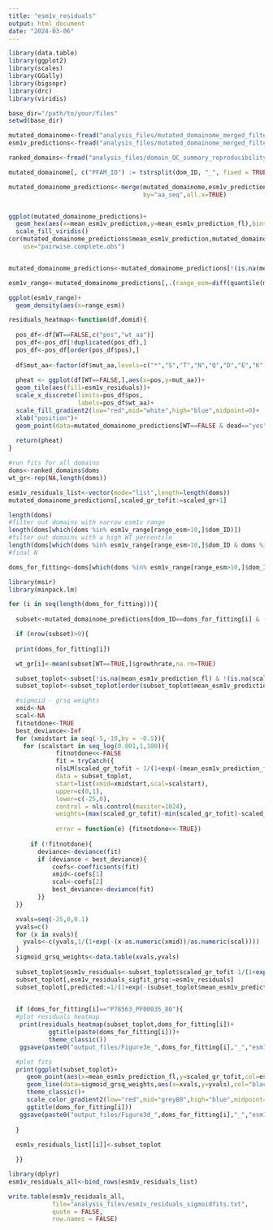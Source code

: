 ```yaml
---
title: "esm1v_residuals"
output: html_document
date: "2024-03-06"
---
```


```r

library(data.table)
library(ggplot2)
library(scales)
library(GGally)
library(bigsnpr)
library(drc)
library(viridis)

base_dir="/path/to/your/files"
setwd(base_dir)

mutated_domainome<-fread("analysis_files/mutated_domainome_merged_filtered.txt")
esm1v_predictions<-fread("analysis_files/mutated_domainome_merged_filtered_all_VEPs_final.txt")[,c("aa_seq","mean_esm1v_prediction_fl","mean_esm1v_prediction")]

ranked_domains<-fread("analysis_files/domain_QC_summary_reproducibility_ranked.txt")

mutated_domainome[, c("PFAM_ID") := tstrsplit(dom_ID, "_", fixed = TRUE)[2]]

mutated_domainome_predictions<-merge(mutated_domainome,esm1v_predictions,
                                     by="aa_seq",all.x=TRUE)


ggplot(mutated_domainome_predictions)+
  geom_hex(aes(x=mean_esm1v_prediction,y=mean_esm1v_prediction_fl),bins=100)+
  scale_fill_viridis()
cor(mutated_domainome_predictions$mean_esm1v_prediction,mutated_domainome_predictions$mean_esm1v_prediction_fl,
    use="pairwise.complete.obs")


mutated_domainome_predictions<-mutated_domainome_predictions[!(is.na(mean_esm1v_prediction_fl) & WT==FALSE),]

esm1v_range<-mutated_domainome_predictions[,.(range_esm=diff(quantile(mean_esm1v_prediction_fl,probs=c(0.025,0.975),na.rm=TRUE))),by="dom_ID"]

ggplot(esm1v_range)+
  geom_density(aes(x=range_esm))

```

```r


residuals_heatmap<-function(df,domid){
  
  pos_df<-df[WT==FALSE,c("pos","wt_aa")]
  pos_df<-pos_df[!duplicated(pos_df),]
  pos_df<-pos_df[order(pos_df$pos),]
  
  df$mut_aa<-factor(df$mut_aa,levels=c("*","S","T","N","Q","D","E","K","R","H","G","P","C","M","A","L","I","V","F","Y","W"))
  
  pheat <- ggplot(df[WT==FALSE,],aes(x=pos,y=mut_aa))+
  geom_tile(aes(fill=esm1v_residuals))+
  scale_x_discrete(limits=pos_df$pos,
                   labels=pos_df$wt_aa)+
  scale_fill_gradient2(low="red",mid="white",high="blue",midpoint=0)+
  xlab("position")+
  geom_point(data=mutated_domainome_predictions[WT==FALSE & dead=="yes" & dom_ID_lib==domid,],aes(x=pos,y=mut_aa),col="black")
  
  return(pheat)
}

```


```r


#run fits for all domains
doms<-ranked_domains$doms
wt_gr<-rep(NA,length(doms))

esm1v_residuals_list<-vector(mode="list",length=length(doms))
mutated_domainome_predictions[,scaled_gr_tofit:=scaled_gr+1]

length(doms)
#filter out domains with narrow esm1v range
length(doms[which(doms %in% esm1v_range[range_esm>10,]$dom_ID)])
#filter out domains with a high WT percentile
length(doms[which(doms %in% esm1v_range[range_esm>10,]$dom_ID & doms %in% ranked_domains[wt_gr_percentile<0.3,]$dom_ID)])
#final N

doms_for_fitting<-doms[which(doms %in% esm1v_range[range_esm>10,]$dom_ID & doms %in% ranked_domains[wt_gr_percentile<0.3,]$dom_ID)]

library(msir)
library(minpack.lm)

for (i in seq(length(doms_for_fitting))){
  
  subset<-mutated_domainome_predictions[dom_ID==doms_for_fitting[i] & (mean_count>9) & STOP==FALSE & PFAM_ID!="rockdoms",]

  if (nrow(subset)>9){
  
  print(doms_for_fitting[i])

  wt_gr[i]<-mean(subset[WT==TRUE,]$growthrate,na.rm=TRUE)

  subset_toplot<-subset[!is.na(mean_esm1v_prediction_fl) & !(is.na(scaled_gr_tofit)),]
  subset_toplot<-subset_toplot[order(subset_toplot$mean_esm1v_prediction_fl),]

  #sigmoid - grsq weights
  xmid<-NA
  scal<-NA
  fitnotdone<-TRUE
  best_deviance<-Inf
  for (xmidstart in seq(-5,-10,by = -0.5)){
    for (scalstart in seq_log(0.001,1,100)){
             fitnotdone<<-FALSE
             fit = tryCatch({
             nlsLM(scaled_gr_tofit ~ 1/(1+exp(-(mean_esm1v_prediction_fl-xmid)/scal)),
             data = subset_toplot,
             start=list(xmid=xmidstart,scal=scalstart),
             upper=c(0,1),
             lower=c(-25,0),
             control = nls.control(maxiter=1024),
             weights=(max(scaled_gr_tofit)-min(scaled_gr_tofit)-scaled_gr_tofit)**2)},
 
             error = function(e) {fitnotdone<<-TRUE})
             
      if (!fitnotdone){
        deviance<-deviance(fit)
        if (deviance < best_deviance){
            coefs<-coefficients(fit)
            xmid<-coefs[1]
            scal<-coefs[2]
            best_deviance<-deviance(fit)
        }}
  }}

  xvals=seq(-25,0,0.1)
  yvals=c()
  for (x in xvals){
    yvals<-c(yvals,1/(1+exp(-(x-as.numeric(xmid))/as.numeric(scal))))
  }
  sigmoid_grsq_weights<-data.table(xvals,yvals)
  
  subset_toplot$esm1v_residuals<-subset_toplot$scaled_gr_tofit-1/(1+exp(-(subset_toplot$mean_esm1v_prediction_fl-xmid)/scal))
  subset_toplot[,esm1v_residuals_sigfit_grsq:=esm1v_residuals]
  subset_toplot[,predicted:=1/(1+exp(-(subset_toplot$mean_esm1v_prediction_fl-xmid)/scal))]

  
  if (doms_for_fitting[i]=="P78563_PF00035_80"){
  #plot residuals heatmap
   print(residuals_heatmap(subset_toplot,doms_for_fitting[i])+
           ggtitle(paste(doms_for_fitting[i]))+
           theme_classic())
   ggsave(paste0("output_files/Figure3e_",doms_for_fitting[i],"_","esm1vres_heatmap.pdf",collapse=""))

  #plot fits
  print(ggplot(subset_toplot)+
     geom_point(aes(x=mean_esm1v_prediction_fl,y=scaled_gr_tofit,col=esm1v_residuals_sigfit_grsq))+
     geom_line(data=sigmoid_grsq_weights,aes(x=xvals,y=yvals),col="black",size=1.5)+
     theme_classic()+
     scale_color_gradient2(low="red",mid="grey80",high="blue",midpoint=0)+
     ggtitle(doms_for_fitting[i]))
   ggsave(paste0("output_files/Figure3d_",doms_for_fitting[i],"_","esm1vres.pdf",collapse=""))
   
  }
  
  esm1v_residuals_list[[i]]<-subset_toplot

  }}

```

```r

library(dplyr)
esm1v_residuals_all<-bind_rows(esm1v_residuals_list)

write.table(esm1v_residuals_all,
            file="analysis_files/esm1v_residuals_sigmoidfits.txt",
            quote = FALSE,
            row.names = FALSE)


```

















